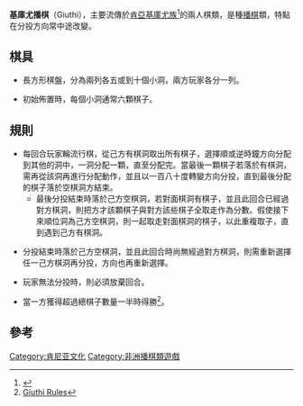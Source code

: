 '''基庫尤播棋'''（Giuthi），主要流傳於[[肯亞|肯亞]][[基庫尤族|基庫尤族]]<ref>{{Cite web |url=http://www.driedger.ca/mankala/Man-3.html |title=The Game of Bao, or Mancala, in East Africa |access-date=2010-11-16 |archive-url=https://web.archive.org/web/20050419041002/http://www.driedger.ca/mankala/Man-3.html |archive-date=2005-04-19 |dead-url=yes }}</ref>的兩人棋類，是種[[播棋|播棋]]類，特點在分投方向常中途改變。
== 棋具 ==

*長方形棋盤，分為兩列各五或到十個小洞，兩方玩家各分一列。

*初始佈置時，每個小洞通常六顆棋子。

==規則==

*每回合玩家輪流行棋，從己方有棋洞取出所有棋子，選擇順或逆時鐘方向分配到其他的洞中，一洞分配一顆，直至分配完。當最後一顆棋子若落於有棋洞，需再從該洞再進行分配動作，並且以一百八十度轉變方向分投，直到最後分配的棋子落於空棋洞方結束。
**最後分投結束時落於己方空棋洞，若對面棋洞有棋子，並且此回合已經過對方棋洞，則把方才該顆棋子與對方該些棋子全取走作為分數。假使接下來順位洞為己方空棋洞，則一起取走對面棋洞的棋子，以此重複取子，直到遇到己方有棋洞。

*分投結束時落於己方空棋洞，並且此回合時尚無經過對方棋洞，則需重新選擇任一己方棋洞再分投，方向也再重新選擇。

*玩家無法分投時，則必須放棄回合。

*當一方獲得超過總棋子數量一半時得勝<ref>[http://www.awale.info/mes-jocs-mancala/giuthi?lang=en Giuthi Rules]{{Dead link|date=2019年10月 |bot=InternetArchiveBot |fix-attempted=yes }}</ref>。

==參考==
<div class="references-small">
<references/>
</div>


[[Category:肯尼亚文化|Category:肯尼亚文化]]
[[Category:非洲播棋類遊戲|Category:非洲播棋類遊戲]]